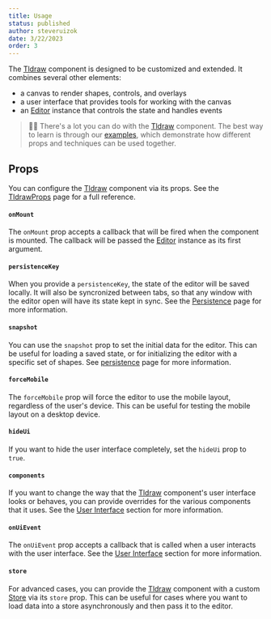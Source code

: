 ```yaml
---
title: Usage
status: published
author: steveruizok
date: 3/22/2023
order: 3
---
```


The [Tldraw](?) component is designed to be customized and extended. It combines several other elements: 
- a canvas to render shapes, controls, and overlays
- a user interface that provides tools for working with the canvas
- an [Editor](?) instance that controls the state and handles events

> 🙋‍♂️ There's a lot you can do with the [Tldraw](?) component. The best way to learn is through our [examples](/examples), which demonstrate how different props and techniques can be used together. 

## Props

You can configure the [Tldraw](?) component via its props. See the [TldrawProps](?) page for a full reference.

#### `onMount`

The `onMount` prop accepts a callback that will be fired when the component is mounted. The callback will be passed the [Editor](?) instance as its first argument.

#### `persistenceKey`

When you provide a `persistenceKey`, the state of the editor will be saved locally. It will also be syncronized between tabs, so that any window with the editor open will have its state kept in sync. See the [Persistence](/docs/persistence) page for more information.

#### `snapshot`

You can use the `snapshot` prop to set the initial data for the editor. This can be useful for loading a saved state, or for initializing the editor with a specific set of shapes. See [persistence](/docs/persistence) page for more information.

#### `forceMobile`

The `forceMobile` prop will force the editor to use the mobile layout, regardless of the user's device. This can be useful for testing the mobile layout on a desktop device.

#### `hideUi`

If you want to hide the user interface completely, set the `hideUi` prop to `true`.

#### `components`

If you want to change the way that the [Tldraw](?) component's user interface looks or behaves, you can provide overrides for the various components that it uses. See the [User Interface](/docs/user-interface) section for more information.

#### `onUiEvent`

The `onUiEvent` prop accepts a callback that is called when a user interacts with the user interface. See the [User Interface](/docs/user-interface#events) section for more information.

#### `store`

For advanced cases, you can provide the [Tldraw](?) component with a custom [Store](?) via its `store` prop. This can be useful for cases where you want to load data into a store asynchronously and then pass it to the editor.